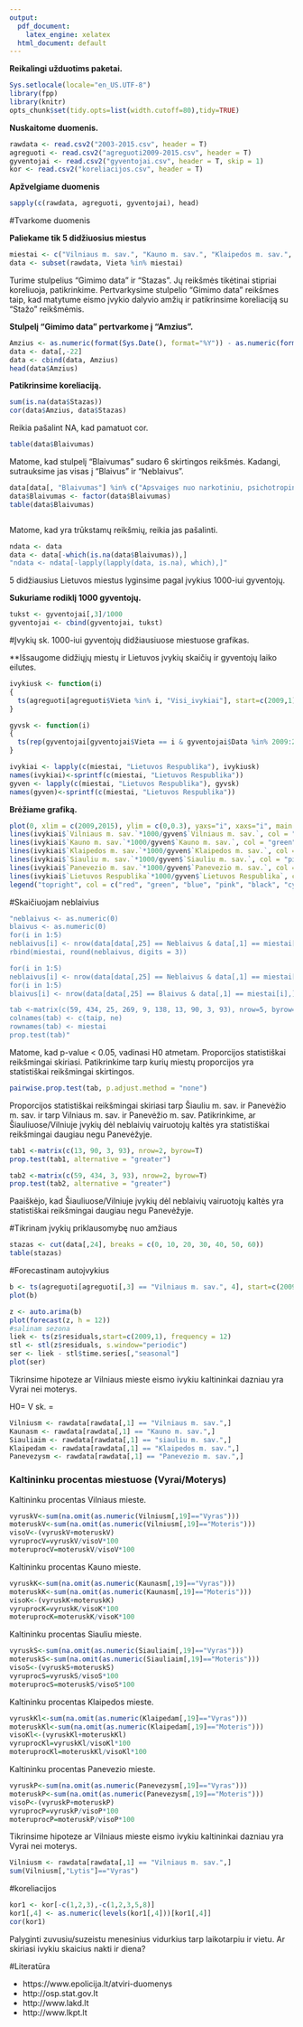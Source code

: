 ```yaml
---
output:
  pdf_document:
    latex_engine: xelatex
  html_document: default
---
```

\begin{titlepage}

\centerline{\bf \large Vilniaus Universitetas}
\bigskip
\centerline{\large \textbf{Matematikos ir informatikos fakultetas}}
\bigskip
\centerline{\large \textbf{Ekonometrinės analizės katedra}}

\vskip 150pt
\centerline{\bf \Large \textbf{Kursinis darbas}}
\vskip 50pt
\begin{center}
    {\bf \LARGE Įskaitinių eismo įvykių Lietuvos keliuose analizė}
\end{center}

\vskip 150pt
\centerline{\Large \textbf{Atliko: Linas Šyvis ir Kornelijus Samsonas}}
\vskip 30pt
\centerline{\Large \textbf{Vadovas: prof. Vydas Čekanavičius}}
\vskip 120pt
\centerline{\large \textbf{VILNIUS 2016}}
%\newpage
\end{titlepage}

\textwidth 6.5in
\textheight 9.00in

\renewcommand{\contentsname}{Turinys}
\tableofcontents
\thispagestyle{empty}
\newpage



\section{Įvadas}


**Reikalingi užduotims paketai.**
```r
Sys.setlocale(locale="en_US.UTF-8")
library(fpp)
library(knitr)
opts_chunk$set(tidy.opts=list(width.cutoff=80),tidy=TRUE)
```


**Nuskaitome duomenis.**
```r
rawdata <- read.csv2("2003-2015.csv", header = T)
agreguoti <- read.csv2("agreguoti2009-2015.csv", header = T)
gyventojai <- read.csv2("gyventojai.csv", header = T, skip = 1)
kor <- read.csv2("koreliacijos.csv", header = T)
```

**Apžvelgiame duomenis**
```r
sapply(c(rawdata, agreguoti, gyventojai), head)
```

#Tvarkome duomenis

**Paliekame tik 5 didžiuosius miestus**
```r
miestai <- c("Vilniaus m. sav.", "Kauno m. sav.", "Klaipedos m. sav.", "Siauliu m. sav.", "Panevezio m. sav.")
data <- subset(rawdata, Vieta %in% miestai)
```

Turime stulpelius "Gimimo data" ir "Stazas". Jų reikšmės tikėtinai stipriai koreliuoja, patikrinkime. Pertvarkysime stulpelio "Gimimo data" reikšmes taip, kad matytume eismo įvykio dalyvio amžių ir patikrinsime koreliaciją su "Stažo" reikšmėmis.

**Stulpelį "Gimimo data" pertvarkome į "Amzius".**
```r
Amzius <- as.numeric(format(Sys.Date(), format="%Y")) - as.numeric(format(as.Date(data$Gimimo_data, format="%Y"), format = "%Y"))
data <- data[,-22]
data <- cbind(data, Amzius)
head(data$Amzius)
```

**Patikrinsime koreliaciją.**
```r
sum(is.na(data$Stazas))
cor(data$Amzius, data$Stazas)
```
Reikia pašalint NA, kad pamatuot cor.

```r
table(data$Blaivumas)
```

Matome, kad stulpelį "Blaivumas" sudaro 6 skirtingos reikšmės. Kadangi, sutrauksime jas visas į "Blaivus" ir "Neblaivus".
```r
data[data[, "Blaivumas"] %in% c("Apsvaiges nuo narkotiniu, psichotropiniu ar kitu psichika veikianciu medziagu", "Atsisake buti patikrintas"), "Blaivumas"] <- "Neblaivus"
data$Blaivumas <- factor(data$Blaivumas)
table(data$Blaivumas)
```

```r

```

Matome, kad yra trūkstamų reikšmių, reikia jas pašalinti.
```r
ndata <- data
data <- data[-which(is.na(data$Blaivumas)),]
"ndata <- ndata[-lapply(lapply(data, is.na), which),]"
```

5 didžiausius Lietuvos miestus lyginsime pagal įvykius 1000-iui gyventojų.

**Sukuriame rodiklį 1000 gyventojų.**
```r
tukst <- gyventojai[,3]/1000
gyventojai <- cbind(gyventojai, tukst)
```

#Įvykių sk. 1000-iui gyventojų didžiausiuose miestuose grafikas.

**Išsaugome didžiųjų miestų ir Lietuvos įvykių skaičių ir gyventojų laiko eilutes.
```r
ivykiusk <- function(i)
{
  ts(agreguoti[agreguoti$Vieta %in% i, "Visi_ivykiai"], start=c(2009,1), frequency = 12)
}

gyvsk <- function(i)
{
  ts(rep(gyventojai[gyventojai$Vieta == i & gyventojai$Data %in% 2009:2015, "Visi"], each = 12), start = c(2009,1), frequency = 12)
}

ivykiai <- lapply(c(miestai, "Lietuvos Respublika"), ivykiusk)
names(ivykiai)<-sprintf(c(miestai, "Lietuvos Respublika"))
gyven <- lapply(c(miestai, "Lietuvos Respublika"), gyvsk)
names(gyven)<-sprintf(c(miestai, "Lietuvos Respublika"))
```

**Brėžiame grafiką.**
```r
plot(0, xlim = c(2009,2015), ylim = c(0,0.3), yaxs="i", xaxs="i", main = "Įvykių skaičius 1000-iui gyventojų")
lines(ivykiai$`Vilniaus m. sav.`*1000/gyven$`Vilniaus m. sav.`, col = "red", lwd = 2)
lines(ivykiai$`Kauno m. sav.`*1000/gyven$`Kauno m. sav.`, col = "green", lwd = 2)
lines(ivykiai$`Klaipedos m. sav.`*1000/gyven$`Klaipedos m. sav.`, col = "blue", lwd = 2)
lines(ivykiai$`Siauliu m. sav.`*1000/gyven$`Siauliu m. sav.`, col = "pink", lwd = 2)
lines(ivykiai$`Panevezio m. sav.`*1000/gyven$`Panevezio m. sav.`, col = "black", lwd = 2)
lines(ivykiai$`Lietuvos Respublika`*1000/gyven$`Lietuvos Respublika`, col = "cyan", lwd = 2)
legend("topright", col = c("red", "green", "blue", "pink", "black", "cyan"), lty = 1, lwd = 2, legend = c("Vilnius", "Kaunas", "Klaipėda", "Šiauliai", "Panevėžys", "Lietuva"), cex = 0.45)
```


#Skaičiuojam neblaivius
```r
"neblaivus <- as.numeric(0)
blaivus <- as.numeric(0)
for(i in 1:5)
neblaivus[i] <- nrow(data[data[,25] == Neblaivus & data[,1] == miestai[i],]) / gyventojai[gyventojai[,1] == 2015 & gyventojai[,2] == miestai[i], 6]
rbind(miestai, round(neblaivus, digits = 3))

for(i in 1:5)
neblaivus[i] <- nrow(data[data[,25] == Neblaivus & data[,1] == miestai[i],])
for(i in 1:5)
blaivus[i] <- nrow(data[data[,25] == Blaivus & data[,1] == miestai[i],])

tab <-matrix(c(59, 434, 25, 269, 9, 138, 13, 90, 3, 93), nrow=5, byrow=T)
colnames(tab) <- c(taip, ne)
rownames(tab) <- miestai
prop.test(tab)"
```

Matome, kad p-value < 0.05, vadinasi H0 atmetam. Proporcijos statistiškai reikšmingai skiriasi. Patikrinkime tarp kurių miestų proporcijos yra statistiškai reikšmingai skirtingos.

```r
pairwise.prop.test(tab, p.adjust.method = "none")
```

Proporcijos statistiškai reikšmingai skiriasi tarp Šiauliu m. sav. ir Panevėžio m. sav. ir tarp Vilniaus m. sav. ir Panevėžio m. sav.
Patikrinkime, ar Šiauliuose/Vilniuje įvykių dėl neblaivių vairuotojų kaltės yra statistiškai reikšmingai daugiau negu Panevėžyje.

```r
tab1 <-matrix(c(13, 90, 3, 93), nrow=2, byrow=T)
prop.test(tab1, alternative = "greater")

tab2 <-matrix(c(59, 434, 3, 93), nrow=2, byrow=T)
prop.test(tab2, alternative = "greater")
```

Paaiškėjo, kad Šiauliuose/Vilniuje įvykių dėl neblaivių vairuotojų kaltės yra statistiškai reikšmingai daugiau negu Panevėžyje.


#Tikrinam įvykių priklausomybę nuo amžiaus
```r
stazas <- cut(data[,24], breaks = c(0, 10, 20, 30, 40, 50, 60))
table(stazas)
```


#Forecastinam autoįvykius
```r
b <- ts(agreguoti[agreguoti[,3] == "Vilniaus m. sav.", 4], start=c(2009,1), frequency = 12)
plot(b)
```

```r
z <- auto.arima(b)
plot(forecast(z, h = 12))
#salinam sezona
liek <- ts(z$residuals,start=c(2009,1), frequency = 12)
stl <- stl(z$residuals, s.window="periodic")
ser <- liek - stl$time.series[,"seasonal"]
plot(ser)
```


Tikrinsime hipoteze ar Vilniaus mieste eismo ivykiu kaltininkai dazniau yra Vyrai nei moterys.

H0= V sk. = 

```r
Vilniusm <- rawdata[rawdata[,1] == "Vilniaus m. sav.",]
Kaunasm <- rawdata[rawdata[,1] == "Kauno m. sav.",]
Siauliaim <- rawdata[rawdata[,1] == "siauliu m. sav.",]
Klaipedam <- rawdata[rawdata[,1] == "Klaipedos m. sav.",]
Panevezysm <- rawdata[rawdata[,1] == "Panevezio m. sav.",]

```


### Kaltininku procentas miestuose (Vyrai/Moterys)

Kaltininku procentas Vilniaus mieste.

```r
vyruskV<-sum(na.omit(as.numeric(Vilniusm[,19]=="Vyras")))
moteruskV<-sum(na.omit(as.numeric(Vilniusm[,19]=="Moteris")))
visoV<-(vyruskV+moteruskV)
vyruprocV=vyruskV/visoV*100
moteruprocV=moteruskV/visoV*100
```

Kaltininku procentas Kauno mieste.

```r
vyruskK<-sum(na.omit(as.numeric(Kaunasm[,19]=="Vyras")))
moteruskK<-sum(na.omit(as.numeric(Kaunasm[,19]=="Moteris")))
visoK<-(vyruskK+moteruskK)
vyruprocK=vyruskK/visoK*100
moteruprocK=moteruskK/visoK*100
```

Kaltininku procentas Siauliu mieste.

```r
vyruskS<-sum(na.omit(as.numeric(Siauliaim[,19]=="Vyras")))
moteruskS<-sum(na.omit(as.numeric(Siauliaim[,19]=="Moteris")))
visoS<-(vyruskS+moteruskS)
vyruprocS=vyruskS/visoS*100
moteruprocS=moteruskS/visoS*100
```


Kaltininku procentas Klaipedos mieste.

```r
vyruskKl<-sum(na.omit(as.numeric(Klaipedam[,19]=="Vyras")))
moteruskKl<-sum(na.omit(as.numeric(Klaipedam[,19]=="Moteris")))
visoKl<-(vyruskKl+moteruskKl)
vyruprocKl=vyruskKl/visoKl*100
moteruprocKl=moteruskKl/visoKl*100
```

Kaltininku procentas Panevezio mieste.

```r
vyruskP<-sum(na.omit(as.numeric(Panevezysm[,19]=="Vyras")))
moteruskP<-sum(na.omit(as.numeric(Panevezysm[,19]=="Moteris")))
visoP<-(vyruskP+moteruskP)
vyruprocP=vyruskP/visoP*100
moteruprocP=moteruskP/visoP*100
```



Tikrinsime hipoteze ar Vilniaus mieste eismo ivykiu kaltininkai dazniau yra Vyrai nei moterys.

```r
Vilniusm <- rawdata[rawdata[,1] == "Vilniaus m. sav.",]
sum(Vilniusm[,"Lytis"]=="Vyras")
```

#koreliacijos
```r

kor1 <- kor[-c(1,2,3),-c(1,2,3,5,8)]
kor1[,4] <- as.numeric(levels(kor1[,4]))[kor1[,4]]
cor(kor1)
```


Palyginti zuvusiu/suzeistu menesinius vidurkius tarp laikotarpiu ir vietu.
Ar skiriasi ivykiu skaicius nakti ir diena?

#Literatūra

* https://www.epolicija.lt/atviri-duomenys
* http://osp.stat.gov.lt
* http://www.lakd.lt
* http://www.lkpt.lt

